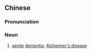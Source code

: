 {{also|老年癡呆}}
==Chinese==
{{zh-forms|t2=老年癡呆|type=22}}

===Pronunciation===
{{zh-pron
|m=lǎonián chīdāi
|c=lou5 nin4 ci1 ngoi4
|cat=n
}}

===Noun===
{{zh-noun}}

# {{lb|zh|neurology}} [[senile]] [[dementia]]; [[Alzheimer's disease]]